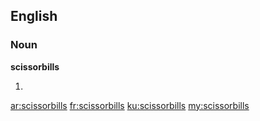 ==English==

===Noun===
'''scissorbills'''

# {{plural of|[[scissorbill]]}}

[[ar:scissorbills]]
[[fr:scissorbills]]
[[ku:scissorbills]]
[[my:scissorbills]]